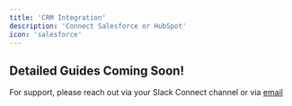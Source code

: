 ```yaml
---
title: 'CRM Integration'
description: 'Connect Salesforce or HubSpot'
icon: 'salesforce'
---
```



## Detailed Guides Coming Soon!
For support, please reach out via your Slack Connect channel or via [email](mailto:support@usehindsight.com)